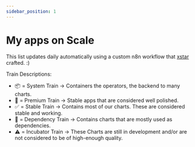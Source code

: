 ```yaml
---
sidebar_position: 1
---
```



# My apps on Scale

This list updates daily automatically using a custom n8n workflow that [xstar](https://github.com/Xstar97TheNoob) crafted. :)

Train Descriptions:

- 📦 = System Train -> Containers the operators, the backend to many charts. 
- 👔 = Premium Train -> Stable apps that are considered well polished.
- ✅ = Stable Train -> Contains most of our charts. These are considered stable and working.
- 🔨 = Dependency Train -> Contains charts that are mostly used as dependencies.
- ⚠️ = Incubator Train -> These Charts are still in development and/or are not considered to be of high-enough quality.

<AppsTable />
